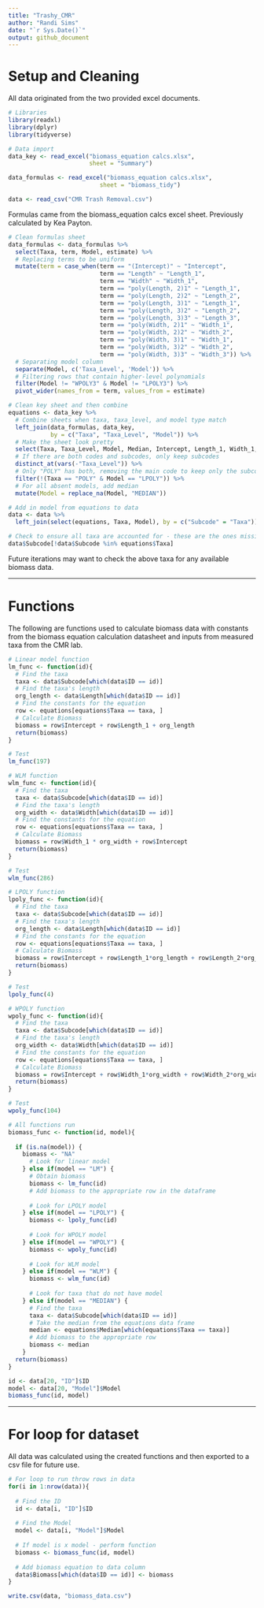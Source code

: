 ```yaml
---
title: "Trashy_CMR"
author: "Randi Sims"
date: "`r Sys.Date()`"
output: github_document
---
```

# Setup and Cleaning

All data originated from the two provided excel documents.

```r
# Libraries
library(readxl)
library(dplyr)
library(tidyverse)

# Data import
data_key <- read_excel("biomass_equation calcs.xlsx",
                       sheet = "Summary")

data_formulas <- read_excel("biomass_equation calcs.xlsx",
                          sheet = "biomass_tidy")

data <- read_csv("CMR Trash Removal.csv")
```

Formulas came from the biomass_equation calcs excel sheet. Previously calculated by Kea Payton.

```r
# Clean formulas sheet
data_formulas <- data_formulas %>% 
  select(Taxa, term, Model, estimate) %>%
  # Replacing terms to be uniform
  mutate(term = case_when(term == "(Intercept)" ~ "Intercept",
                          term == "Length" ~ "Length_1",
                          term == "Width" ~ "Width_1",
                          term == "poly(Length, 2)1" ~ "Length_1",
                          term == "poly(Length, 2)2" ~ "Length_2",
                          term == "poly(Length, 3)1" ~ "Length_1",
                          term == "poly(Length, 3)2" ~ "Length_2",
                          term == "poly(Length, 3)3" ~ "Length_3",
                          term == "poly(Width, 2)1" ~ "Width_1",
                          term == "poly(Width, 2)2" ~ "Width_2",
                          term == "poly(Width, 3)1" ~ "Width_1",
                          term == "poly(Width, 3)2" ~ "Width_2",
                          term == "poly(Width, 3)3" ~ "Width_3")) %>%
  # Separating model column 
  separate(Model, c('Taxa_Level', 'Model')) %>%
  # Filtering rows that contain higher-level polynomials 
  filter(Model != "WPOLY3" & Model != "LPOLY3") %>%
  pivot_wider(names_from = term, values_from = estimate)

# Clean key sheet and then combine
equations <- data_key %>%
  # Combine sheets when taxa, taxa_level, and model type match
  left_join(data_formulas, data_key, 
            by = c("Taxa", "Taxa_Level", "Model")) %>%
  # Make the sheet look pretty
  select(Taxa, Taxa_Level, Model, Median, Intercept, Length_1, Width_1, Length_2, Width_2) %>%
  # If there are both codes and subcodes, only keep subcodes
  distinct_at(vars(-"Taxa_Level")) %>%
  # Only "POLY" has both, removing the main code to keep only the subcode
  filter(!(Taxa == "POLY" & Model == "LPOLY")) %>%
  # For all absent models, add median
  mutate(Model = replace_na(Model, "MEDIAN"))

# Add in model from equations to data
data <- data %>%
  left_join(select(equations, Taxa, Model), by = c("Subcode" = "Taxa"))

# Check to ensure all taxa are accounted for - these are the ones missing Biomass Calcs
data$Subcode[!data$Subcode %in% equations$Taxa]
```
Future iterations may want to check the above taxa for any available biomass data.

***

# Functions

The following are functions used to calculate biomass data with constants from the biomass equation calculation datasheet and inputs from measured taxa from the CMR lab.

```r
# Linear model function
lm_func <- function(id){
  # Find the taxa
  taxa <- data$Subcode[which(data$ID == id)]
  # Find the taxa's length
  org_length <- data$Length[which(data$ID == id)]
  # Find the constants for the equation
  row <- equations[equations$Taxa == taxa, ]
  # Calculate Biomass
  biomass = row$Intercept + row$Length_1 + org_length
  return(biomass)
}

# Test 
lm_func(197)
```

```r
# WLM function
wlm_func <- function(id){
  # Find the taxa
  taxa <- data$Subcode[which(data$ID == id)]
  # Find the taxa's length
  org_width <- data$Width[which(data$ID == id)]
  # Find the constants for the equation
  row <- equations[equations$Taxa == taxa, ]
  # Calculate Biomass
  biomass = row$Width_1 * org_width + row$Intercept
  return(biomass)
}

# Test 
wlm_func(286)
```

```r
# LPOLY function
lpoly_func <- function(id){
  # Find the taxa
  taxa <- data$Subcode[which(data$ID == id)]
  # Find the taxa's length
  org_length <- data$Length[which(data$ID == id)]
  # Find the constants for the equation
  row <- equations[equations$Taxa == taxa, ]
  # Calculate Biomass
  biomass = row$Intercept + row$Length_1*org_length + row$Length_2*org_length^2
  return(biomass)
}

# Test
lpoly_func(4)
```

```r
# WPOLY function
wpoly_func <- function(id){
  # Find the taxa
  taxa <- data$Subcode[which(data$ID == id)]
  # Find the taxa's length
  org_width <- data$Width[which(data$ID == id)]
  # Find the constants for the equation
  row <- equations[equations$Taxa == taxa, ]
  # Calculate Biomass
  biomass = row$Intercept + row$Width_1*org_width + row$Width_2*org_width^2
  return(biomass)
}

# Test
wpoly_func(104)
```

```r
# All functions run 
biomass_func <- function(id, model){
  
  if (is.na(model)) {
    biomass <- "NA"
      # Look for linear model
    } else if(model == "LM") {
      # Obtain biomass
      biomass <- lm_func(id)
      # Add biomass to the appropriate row in the dataframe
      
      # Look for LPOLY model
    } else if(model == "LPOLY") {
      biomass <- lpoly_func(id)
      
      # Look for WPOLY model
    } else if(model == "WPOLY") {
      biomass <- wpoly_func(id)
      
      # Look for WLM model
    } else if(model == "WLM") {
      biomass <- wlm_func(id)
      
      # Look for taxa that do not have model
    } else if(model == "MEDIAN") {
      # Find the taxa
      taxa <- data$Subcode[which(data$ID == id)]
      # Take the median from the equations data frame
      median <- equations$Median[which(equations$Taxa == taxa)]
      # Add biomass to the appropriate row
      biomass <- median
    } 
  return(biomass)
}

id <- data[20, "ID"]$ID
model <- data[20, "Model"]$Model
biomass_func(id, model)
```

***

# For loop for dataset

All data was calculated using the created functions and then exported to a csv file for future use.

```r
# For loop to run throw rows in data
for(i in 1:nrow(data)){
  
  # Find the ID
  id <- data[i, "ID"]$ID
  
  # Find the Model
  model <- data[i, "Model"]$Model
  
  # If model is x model - perform function
  biomass <- biomass_func(id, model)
  
  # Add biomass equation to data column
  data$Biomass[which(data$ID == id)] <- biomass
}
```

```r
write.csv(data, "biomass_data.csv")
```

